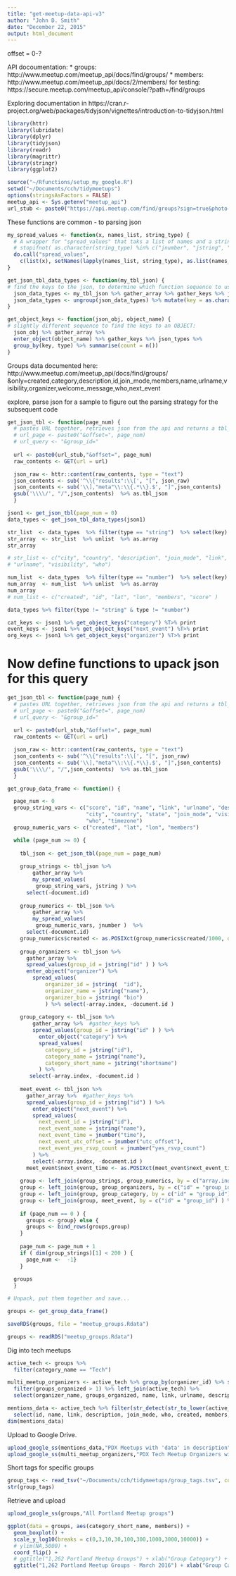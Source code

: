 ```yaml
---
title: "get-meetup-data-api-v3"
author: "John D. Smith"
date: "December 22, 2015"
output: html_document
---
```

offset = 0-?

API docoumentation: 
* groups: http://www.meetup.com/meetup_api/docs/find/groups/ 
* members: http://www.meetup.com/meetup_api/docs/2/members/
for testing: https://secure.meetup.com/meetup_api/console/?path=/find/groups

Exploring documentation in https://cran.r-project.org/web/packages/tidyjson/vignettes/introduction-to-tidyjson.html

```r
library(httr)
library(lubridate)
library(dplyr)
library(tidyjson)
library(readr)
library(magrittr)
library(stringr)
library(ggplot2)

source("~/Rfunctions/setup_my_google.R")
setwd("~/Documents/cch/tidymeetups")
options(stringsAsFactors = FALSE)
meetup_api <- Sys.getenv("meetup_api")
url_stub <- paste0("https://api.meetup.com/find/groups?sign=true&photo-host=public,&page=200,&key=", meetup_api)

```
These functions are common - to parsing json
```r

my_spread_values <- function(x, names_list, string_type) { 
  # A wrapper for "spread_values" that taks a list of names and a string type, so there's much less code...
  # stopifnot( as.character(string_type) %in% c("jnumber", "jstring", "jlogical") )
  do.call("spread_values", 
    c(list(x), setNames(lapply(names_list, string_type), as.list(names_list) ) ) )
} 

get_json_tbl_data_types <- function(my_tbl_json) {
# find the keys to the json, to determine which function sequence to use for retrieval
  json_data_types <- my_tbl_json %>% gather_array %>% gather_keys %>% json_types %>% group_by(key, type) %>% summarise(count = n())
  json_data_types <- ungroup(json_data_types) %>% mutate(key = as.character(key), type = as.character(type)) %>% arrange(type, key)
}

get_object_keys <- function(json_obj, object_name) {
# slightly different sequence to find the keys to an OBJECT:
  json_obj %>% gather_array %>%
  enter_object(object_name) %>% gather_keys %>% json_types %>% 
  group_by(key, type) %>% summarise(count = n())
}

```
Groups  data documented here: http://www.meetup.com/meetup_api/docs/find/groups/
&only=created,category,description,id,join_mode,members,name,urlname,visibility,organizer,welcome_message,who,next_event

explore, parse json for a sample to figure out the parsing strategy for the subsequent code
```r
get_json_tbl <- function(page_num) {
  # pastes URL together, retrieves json from the api and returns a tbl_json object.
  # url_page <- paste0("&offset=", page_num)
  # url_query <- "&group_id="
  
  url <- paste0(url_stub,"&offset=", page_num)
  raw_contents <- GET(url = url)

  json_raw <- httr::content(raw_contents, type = "text")
  json_contents <- sub('^\\{"results":\\[', "[", json_raw)
  json_contents <- sub('\\],"meta"\\:\\{.*\\}.$', "]",json_contents)
  gsub('\\\\/', "/",json_contents)  %>% as.tbl_json 
  }

json1 <- get_json_tbl(page_num = 0)
data_types <- get_json_tbl_data_types(json1)

str_list  <- data_types  %>% filter(type == "string")  %>% select(key)
str_array  <- str_list  %>% unlist  %>% as.array 
str_array

# str_list <- c("city", "country", "description", "join_mode", "link", "name", "state", "timezone", 
# "urlname", "visibility", "who")

num_list  <- data_types  %>% filter(type == "number")  %>% select(key)
num_array  <- num_list  %>% unlist  %>% as.array
num_array
# num_list <- c("created", "id", "lat", "lon", "members", "score" )

data_types %>% filter(type != "string" & type != "number")

cat_keys <- json1 %>% get_object_keys("category") %T>% print
event_keys <- json1 %>% get_object_keys("next_event") %T>% print
org_keys <- json1 %>% get_object_keys("organizer") %T>% print

```


# Now define functions to upack json for this query
```r
get_json_tbl <- function(page_num) {
  # pastes URL together, retrieves json from the api and returns a tbl_json object.
  # url_page <- paste0("&offset=", page_num)
  # url_query <- "&group_id="
  
  url <- paste0(url_stub,"&offset=", page_num)
  raw_contents <- GET(url = url)

  json_raw <- httr::content(raw_contents, type = "text")
  json_contents <- sub('^\\{"results":\\[', "[", json_raw)
  json_contents <- sub('\\],"meta"\\:\\{.*\\}.$', "]",json_contents)
  gsub('\\\\/', "/",json_contents)  %>% as.tbl_json 
  }

get_group_data_frame <- function() {

  page_num <- 0  
  group_string_vars <- c("score", "id", "name", "link", "urlname", "description",
                         "city", "country", "state", "join_mode", "visibility", 
                         "who", "timezone")
  group_numeric_vars <- c("created", "lat", "lon", "members")

  while (page_num >= 0) {
    
    tbl_json <- get_json_tbl(page_num = page_num)
  
    group_strings <- tbl_json %>% 
        gather_array %>% 
        my_spread_values(
         group_string_vars, jstring ) %>% 
      select(-document.id)
    
    group_numerics <- tbl_json %>% 
        gather_array %>% 
        my_spread_values(
         group_numeric_vars, jnumber )  %>% 
      select(-document.id)
    group_numerics$created <- as.POSIXct(group_numerics$created/1000, origin = "1970-01-01")
    
    group_organizers <- tbl_json %>% 
      gather_array %>% 
      spread_values(group_id = jstring("id" ) ) %>%
      enter_object("organizer") %>%
        spread_values(
            organizer_id = jstring(  "id"),
            organizer_name = jstring("name"),
            organizer_bio = jstring( "bio")
            ) %>% select(-array.index, -document.id )
  
    group_category <- tbl_json %>%  
        gather_array %>%  #gather_keys %>%
        spread_values(group_id = jstring("id" ) ) %>%
          enter_object("category") %>%
          spread_values(
            category_id = jstring("id"),
            category_name = jstring("name"),
            category_short_name = jstring("shortname")
          ) %>% 
       select(-array.index, -document.id )
   
    meet_event <- tbl_json %>%  
      gather_array %>%  #gather_keys %>% 
      spread_values(group_id = jstring("id") ) %>%
        enter_object("next_event") %>% 
        spread_values(
          next_event_id = jstring("id"), 
          next_event_name = jstring("name"), 
          next_event_time = jnumber("time"), 
          next_event_utc_offset = jnumber("utc_offset"), 
          next_event_yes_rsvp_count = jnumber("yes_rsvp_count") 
        ) %>% 
        select(-array.index, -document.id )
      meet_event$next_event_time <- as.POSIXct(meet_event$next_event_time/1000, origin = "1970-01-01")
       
    group <- left_join(group_strings, group_numerics, by = c("array.index" = "array.index"))
    group <- left_join(group, group_organizers, by = c("id" = "group_id")) 
    group <- left_join(group, group_category, by = c("id" = "group_id")) 
    group <- left_join(group, meet_event, by = c("id" = "group_id") ) %>% select(-array.index, -score)
    
    if (page_num == 0 ) {
      groups <- group} else {
      groups <- bind_rows(groups,group)
    }
    
    page_num <- page_num + 1
    if ( dim(group_strings)[1] < 200 ) { 
      page_num <-  -1}
    }
  
  groups
  }

# Unpack, put them together and save...

groups <- get_group_data_frame()

saveRDS(groups, file = "meetup_groups.Rdata")

groups <- readRDS("meetup_groups.Rdata")
```
Dig into tech meetups
```r

active_tech <- groups %>% 
  filter(category_name == "Tech")

multi_meetup_organizers <- active_tech %>% group_by(organizer_id) %>% summarise(groups_organized = n()) %>% 
  filter(groups_organized > 1) %>% left_join(active_tech) %>% 
  select(organizer_name, groups_organized, name, link, urlname, description, join_mode, visibility, who, created, members, organizer_bio, next_event_id, next_event_name, next_event_time, next_event_utc_offset, next_event_yes_rsvp_count)

mentions_data <- active_tech %>% filter(str_detect(str_to_lower(active_tech$description),"data")) %>% 
  select(id, name, link, description, join_mode, who, created, members, organizer_name, organizer_bio, next_event_id, next_event_name, next_event_time, next_event_yes_rsvp_count)
dim(mentions_data)
```
Upload to Google Drive.
```r
upload_google_ss(mentions_data,"PDX Meetups with 'data' in description")
upload_google_ss(multi_meetup_organizers,"PDX Tech Meetup Organizers with multiple Meetups")
```
Short tags for specific groups
```r
group_tags <- read_tsv("~/Documents/cch/tidymeetups/group_tags.tsv", col_types = "cc")
str(group_tags)

```
Retrieve and upload
```r
upload_google_ss(groups,"All Portland Meetup groups")
```

```r
ggplot(data = groups, aes(category_short_name, members)) + 
  geom_boxplot() + 
  scale_y_log10(breaks = c(0,3,10,30,100,300,1000,3000,10000)) +
  # ylim(NA,5000) +
  coord_flip() +
  # ggtitle("1,262 Portland Meetup Groups") + xlab("Group Category") + ylab("Current number of members (3 groups with more than 5,000 members removed)")
  ggtitle("1,262 Portland Meetup Groups - March 2016") + xlab("Group Category") + ylab("Current number of members")

```

